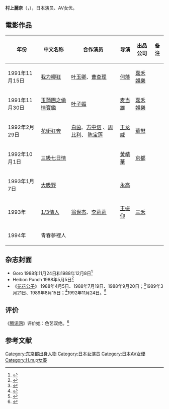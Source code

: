 {{藝人
| 姓名     = 村上 麗奈<br />Murakami Rena
| 類型     = 女演员
| 圖片     = <!-- Use only free-licenced images which meet WP:NFCC -->Replace this image female.svg
| 圖片尺寸 = 
| 圖片簡介 = 
| 英文名   = {{lang|en|Murakami Rena}}
| 綽號     = 
| 國籍     = {{JPN}}
| 出生日期 = {{birth date and age|1967|11|25}}
| 出生地點 = {{JPN}}[[东京都|东京都]]
| 逝世日期 = 
| 逝世地點 = 
| 職業     = AV女优、演员、模特
| 語言     = 日语、英语、汉语
| 教育程度 = 
| 宗教信仰 =  
| 配偶     = 
| 音樂類型 = 
| 代表作   = 
| 活躍年代 = 1988年至今
| 唱片公司 = 
| 經紀公司 = 
| 網站     = <!-- {{URL|www.example.com}} -->
| 相關團體 =
| 獎項     = 
| IMDb    = 
}}
{{japanese|japanese=村上 麗奈|kana=むらかみ れな|romaji=Murakami Rena}}
'''村上麗奈'''（{{lang-en|Murakami Rena}}，{{bd|1967年|11月25日}}），日本演员、AV女优。

== 電影作品 ==
{| class="wikitable sortable"
|-
! 年份 !! 中文名称  !! 合作演员 !! 导演 !! 出品公司 !! 备注
|-
| 1991年11月15日 || [[我为卿狂|我为卿狂]]  || [[叶玉卿|叶玉卿]]、[[曹查理|曹查理]] || [[何藩|何藩]] || [[嘉禾娛樂|嘉禾娛樂]] || 
|-
| 1991年11月30日 || [[玉蒲團之偷情寶鑑|玉蒲團之偷情寶鑑]] || [[叶子媚|叶子媚]] || [[麦当雄|麦当雄]] || [[嘉禾娛樂|嘉禾娛樂]] || 
|-
| 1992年2月29日 || [[花街狂奔|花街狂奔]]|| [[白茵|白茵]]、[[方中信|方中信]] 、[[周比利|周比利]]、 [[陈宝莲|陈宝莲]] || [[王龙威|王龙威]] || [[華懋|華懋]] || 
|-
| 1992年10月1日 || [[三級七日情|三級七日情]] ||  || [[黃靖華|黃靖華]] || [[京都|京都]]|| 
|-
| 1993年1月7日 ||[[大昅野|大昅野]] ||  ||[[永高|永高]] ||  || 
|-
| 1993年 || [[1/3情人|1/3情人]] || [[翁世杰|翁世杰]]、[[李莉莉|李莉莉]] || [[王振仰|王振仰]] || [[三禾|三禾]] || 
|-
| 1994年 || 青春夢裡人  ||  ||  ||  || 
|}

== 杂志封面 ==
*Goro 1988年11月24日和1988年12月8日<ref>{{cite web|url=http://tisen.jp/pukiwiki/index.php?GORO1988|title=GORO1988|accessdate=2009-08-08|publisher=tisen.jp|language=ja|archive-date=2017-12-29|archive-url=https://web.archive.org/web/20171229112542/http://tisen.jp/pukiwiki/index.php?GORO1988|dead-url=no}}</ref>
*Heibon Punch 1988年5月5日<ref>{{cite web|url=http://tisen.jp/pukiwiki/index.php?%CA%BF%CB%DE%A5%D1%A5%F3%A5%C11988|title=平凡パンチ1988|accessdate=2009-08-08|publisher=tisen.jp|language=ja|archive-date=2017-12-29|archive-url=https://web.archive.org/web/20171229112605/http://tisen.jp/pukiwiki/index.php?%CA%BF%CB%DE%A5%D1%A5%F3%A5%C11988|dead-url=no}}</ref>
*《[[花花公子|花花公子]]》 1988年4月5日、1988年7月19日、1988年9月20日；<ref>{{cite web|url=http://tisen.jp/pukiwiki/index.php?%BD%B5%A5%D7%A5%EC1988|title=週プレ1988|accessdate=2009-08-08|publisher=tisen.jp|language=ja|archive-date=2017-12-29|archive-url=https://web.archive.org/web/20171229112743/http://tisen.jp/pukiwiki/index.php?%BD%B5%A5%D7%A5%EC1988|dead-url=no}}</ref>1989年3月21日、1989年8月15日；<ref>{{cite web|url=http://tisen.jp/pukiwiki/index.php?%BD%B5%A5%D7%A5%EC1989|title=週プレ1989|accessdate=2009-08-08|publisher=tisen.jp|language=ja|archive-date=2020-01-15|archive-url=https://web.archive.org/web/20200115181054/http://tisen.jp/pukiwiki/index.php?%BD%B5%A5%D7%A5%EC1989|dead-url=no}}</ref>1992年11月24日。<ref>{{cite web|url=http://tisen.jp/pukiwiki/index.php?%BD%B5%A5%D7%A5%EC1992|title=週プレ1992|accessdate=2009-08-08|publisher=tisen.jp|language=ja|archive-date=2017-12-29|archive-url=https://web.archive.org/web/20171229112724/http://tisen.jp/pukiwiki/index.php?%BD%B5%A5%D7%A5%EC1992|dead-url=no}}</ref>

== 评价 ==
《[[腾讯网|腾讯网]]》评价她：色艺双绝。<ref>{{cite web |url=http://ent.qq.com/a/20040304/000050.htm |title= 村上丽奈——色艺双绝|date=2004-03-04 |work=腾讯网|archiveurl=https://web.archive.org/web/20040608225652/http://ent.qq.com/a/20040304/000050.htm|archivedate=2004-06-08}}</ref>

==参考文献==
<div class="references-small">
<references></references>
</div>
{{normdaten}}
{{DEFAULTSORT:Murakami Rena}}
[[Category:东京都出身人物|Category:东京都出身人物]]
[[Category:日本女演员|Category:日本女演员]]
[[Category:日本AV女優|Category:日本AV女優]]
[[Category:H.m.p女優|Category:H.m.p女優]]